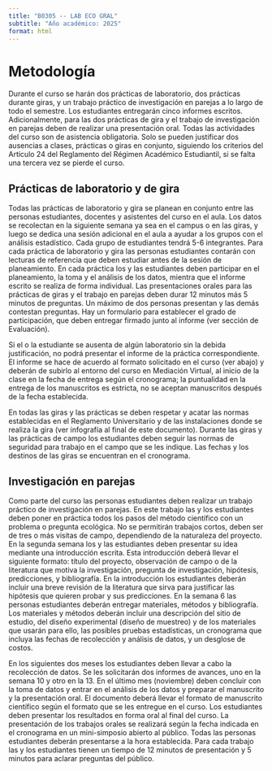 ```yaml
---
title: "B0305 -- LAB ECO GRAL"
subtitle: "Año académico: 2025"
format: html
---
```


# Metodología

Durante el curso se harán dos prácticas de laboratorio, dos prácticas durante giras, y
un trabajo práctico de investigación en parejas a lo largo de todo el semestre. Los
estudiantes entregarán cinco informes escritos. Adicionalmente, para las dos
prácticas de gira y el trabajo de investigación en parejas deben de realizar una
presentación oral. Todas las actividades del curso son de asistencia obligatoria. Solo
se pueden justificar dos ausencias a clases, prácticas o giras en conjunto, siguiendo
los criterios del Artículo 24 del Reglamento del Régimen Académico Estudiantil, si se
falta una tercera vez se pierde el curso.

## Prácticas de laboratorio y de gira

Todas las prácticas de laboratorio y gira se planean en conjunto entre las
personas estudiantes, docentes y asistentes del curso en el aula. Los datos se
recolectan en la siguiente semana ya sea en el campus o en las giras, y luego se
dedica una sesión adicional en el aula a ayudar a los grupos con el análisis
estadístico. Cada grupo de estudiantes tendrá 5-6 integrantes. Para cada práctica de
laboratorio y gira las personas estudiantes contarán con lecturas de referencia que
deben estudiar antes de la sesión de planeamiento. En cada práctica los y las
estudiantes deben participar en el planeamiento, la toma y el análisis de los datos,
mientra que el informe escrito se realiza de forma individual. Las presentaciones
orales para las prácticas de giras y el trabajo en parejas deben durar 12 minutos
más 5 minutos de preguntas. Un máximo de dos personas presentan y las demás
contestan preguntas. Hay un formulario para establecer el grado de participación,
que deben entregar firmado junto al informe (ver sección de Evaluación).

Si el o la estudiante se ausenta de algún laboratorio sin la debida justificación,
no podrá presentar el informe de la práctica correspondiente. El informe se hace de
acuerdo al formato solicitado en el curso (ver abajo) y deberán de subirlo al entorno
del curso en Mediación Virtual, al inicio de la clase en la fecha de entrega según el
cronograma; la puntualidad en la entrega de los manuscritos es estricta, no se
aceptan manuscritos después de la fecha establecida.

En todas las giras y las prácticas se deben respetar y acatar las normas
establecidas en el Reglamento Universitario y de las instalaciones donde se realiza la
gira (ver infografía al final de este documento). Durante las giras y las prácticas de
campo los estudiantes deben seguir las normas de seguridad para trabajo en el
campo que se les indique. Las fechas y los destinos de las giras se encuentran en el
cronograma.

## Investigación en parejas

Como parte del curso las personas estudiantes deben realizar un trabajo práctico de
investigación en parejas. En este trabajo las y los estudiantes deben poner en
práctica todos los pasos del método científico con un problema o pregunta ecológica.
No se permitirán trabajos cortos, deben ser de tres o más visitas de campo,
dependiendo de la naturaleza del proyecto. En la segunda semana los y las
estudiantes deben presentar su idea mediante una introducción escrita. Esta
introducción deberá llevar el siguiente formato: título del proyecto, observación de
campo o de la literatura que motiva la investigación, pregunta de investigación,
hipótesis, predicciones, y bibliografía. En la introducción los estudiantes deberán
incluir una breve revisión de la literatura que sirva para justificar las hipótesis que
quieren probar y sus predicciones. En la semana 6 las personas estudiantes deberán
entregar materiales, métodos y bibliografía. Los materiales y métodos deberán
incluir una descripción del sitio de estudio, del diseño experimental (diseño de
muestreo) y de los materiales que usarán para ello, las posibles pruebas estadísticas,
un cronograma que incluya las fechas de recolección y análisis de datos, y un
desglose de costos.

En los siguientes dos meses los estudiantes deben llevar a cabo la
recolección de datos. Se les solicitarán dos informes de avances, uno en la semana
10 y otro en la 13. En el último mes (noviembre) deben concluir con la toma de
datos y entrar en el análisis de los datos y preparar el manuscrito y la presentación
oral. El documento deberá llevar el formato de manuscrito científico según el
formato que se les entregue en el curso. Los estudiantes deben presentar los
resultados en forma oral al final del curso. La presentación de los trabajos orales se
realizará según la fecha indicada en el cronograma en un mini-simposio abierto al
público. Todas las personas estudiantes deberán presentarse a la hora establecida.
Para cada trabajo las y los estudiantes tienen un tiempo de 12 minutos de
presentación y 5 minutos para aclarar preguntas del público.